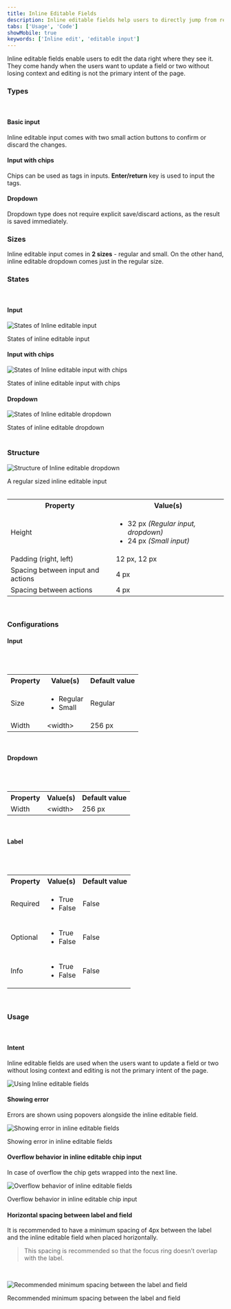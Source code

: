 ```yaml
---
title: Inline Editable Fields
description: Inline editable fields help users to directly jump from read mode to edit mode.
tabs: ['Usage', 'Code']
showMobile: true
keywords: ['Inline edit', 'editable input']
---
```


Inline editable fields enable users to edit the data right where they see it. They come handy when the users want to update a field or two without losing context and editing is not the primary intent of the page. 

### Types
<br/>

#### Basic input
Inline editable input comes with two small action buttons to confirm or discard the changes.
<Preview name="components-inline-editable-fields-editableinput-all--all" />

#### Input with chips
Chips can be used as tags in inputs. **Enter/return** key is used to input the tags.
<Preview name="components-inline-editable-fields-editablechipinput-all--all" />

#### Dropdown
Dropdown type does not require explicit save/discard actions, as the result is saved immediately.
<Preview name="components-inline-editable-fields-editabledropdown-all--all" />

### Sizes
Inline editable input comes in **2 sizes** - regular and small. On the other hand, inline editable dropdown comes just in the regular size.
<Preview name="components-inline-editable-fields-editableinput-variants-size--size" />

### States
<br/>

#### Input

![States of Inline editable input](./images/inlineEditable-inputStates.png)
<Caption> States of inline editable input</Caption>

<br/>

#### Input with chips

![States of Inline editable input with chips](./images/inlineEditable-chipsStates.png)
<Caption> States of inline editable input with chips</Caption>

<br/>

#### Dropdown

![States of Inline editable dropdown](./images/inlineEditable-dropdownStates.png)
<Caption> States of inline editable dropdown</Caption>

<br/>
<br/>

### Structure
![Structure of Inline editable dropdown](./images/inlineEditable-structure.png)
<Caption> A regular sized inline editable input</Caption>

<br/>
<br/>


<table style={{width: "100%"}}>
  <tbody>
    <tr>
      <th style={{width:"50%",  textAlign: "left"}}>Property</th>
      <th style={{width:"50%",  textAlign: "left"}}>Value(s)</th>
    </tr>
    <tr style={{verticalAlign: "top"}}>
      <td>Height</td>
      <td>
            <ul>
              <li>32 px <em>(Regular input, dropdown)</em></li>
              <li>24 px <em>(Small input)</em></li>
            </ul>
      </td>
    </tr>
    <tr style={{verticalAlign: "top"}}>
      <td>Padding (right, left)</td>
      <td>12 px, 12 px</td>
    </tr>
    <tr style={{verticalAlign: "top"}}>
      <td>Spacing between input and actions</td>
      <td>4 px</td>
    </tr>
    <tr style={{verticalAlign: "top"}}>
      <td>Spacing between actions</td>
      <td>4 px</td>
    </tr>
  </tbody>
</table>

<br/>

### Configurations

#### Input
<br/>
<br/>


<table style={{width: "100%"}}>
  <tbody>
    <tr>
      <th style={{width:"33%", textAlign: "left"}}>Property</th>
      <th style={{width:"33%", textAlign: "left"}}>Value(s)</th>
      <th style={{width:"33%", textAlign: "left"}}>Default value</th>
    </tr>
    <tr style={{verticalAlign: "top"}}>
      <td>Size</td>
      <td>
          <ul>
              <li>Regular</li>
              <li>Small</li>
          </ul>
      </td>
      <td>Regular</td>
    </tr>
    <tr style={{verticalAlign: "top"}}>
      <td>Width<br/></td>
      <td>&#60;width&#62;</td>
      <td>256 px</td>
    </tr>
  </tbody>
</table>
<br/>

#### Dropdown
<br/>
<br/>


<table style={{width: "100%"}}>
  <tbody>
    <tr>
      <th style={{width:"33%", textAlign: "left"}}>Property</th>
      <th style={{width:"33%", textAlign: "left"}}>Value(s)</th>
      <th style={{width:"33%", textAlign: "left"}}>Default value</th>
    </tr>
    <tr style={{verticalAlign: "top"}}>
      <td>Width<br/></td>
      <td>&#60;width&#62;</td>
      <td>256 px</td>
    </tr>
  </tbody>
</table>
<br/>

#### Label
<br/>
<br/>


<table style={{width: "100%"}}>
  <tbody>
    <tr>
      <th style={{width:"33%", textAlign: "left"}}>Property</th>
      <th style={{width:"33%", textAlign: "left"}}>Value(s)</th>
      <th style={{width:"33%", textAlign: "left"}}>Default value</th>
    </tr>
    <tr style={{verticalAlign: "top"}}>
      <td>Required</td>
      <td>
          <ul>
              <li>True</li>
              <li>False</li>
          </ul>
      </td>
      <td>False</td>
    </tr>
    <tr style={{verticalAlign: "top"}}>
      <td>Optional</td>
      <td>
          <ul>
              <li>True</li>
              <li>False</li>
          </ul>
      </td>
      <td>False</td>
    </tr>
    <tr style={{verticalAlign: "top"}}>
      <td>Info</td>
      <td>
          <ul>
              <li>True</li>
              <li>False</li>
          </ul>
      </td>
      <td>False</td>
    </tr>
  </tbody>
</table>
<br/>


### Usage
<br/>

#### Intent
Inline editable fields are used when the users want to update a field or two without losing context and editing is not the primary intent of the page.

![Using Inline editable fields](./images/inlineEditable-intent.png)

#### Showing error
Errors are shown using popovers alongside the inline editable field.

![Showing error in inline editable fields](./images/inlineEditable-error.png)
<Caption> Showing error in inline editable fields </Caption>

<br/>

#### Overflow behavior in inline editable chip input
In case of overflow the chip gets wrapped into the next line.

![Overflow behavior of inline editable fields](./images/inlineEditable-overflow.png)
<Caption>Overflow behavior in inline editable chip input </Caption>

<br/>

#### Horizontal spacing between label and field
It is recommended to have a minimum spacing of 4px between the label and the inline editable field when placed horizontally.

> This spacing is recommended so that the focus ring doesn’t overlap with the label. 

<br/>

![Recommended minimum spacing between the label and field](./images/inlineEditable-spacing.png)
<Caption> Recommended minimum spacing between the label and field </Caption>
<br/>